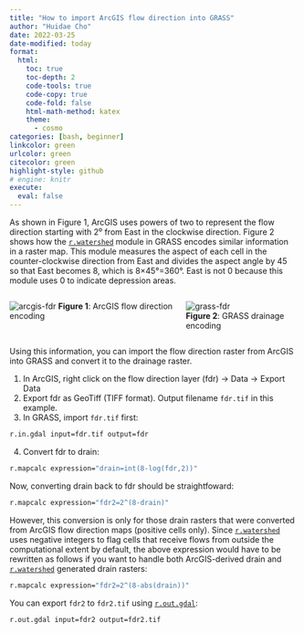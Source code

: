 ```yaml
---
title: "How to import ArcGIS flow direction into GRASS"
author: "Huidae Cho"
date: 2022-03-25
date-modified: today
format:
  html:
    toc: true
    toc-depth: 2
    code-tools: true
    code-copy: true
    code-fold: false
    html-math-method: katex
    theme:
      - cosmo
categories: [bash, beginner]
linkcolor: green
urlcolor: green
citecolor: green
highlight-style: github
# engine: knitr
execute:
  eval: false
---
```

As shown in Figure 1, ArcGIS uses powers of two to represent the flow direction starting with 2⁰ from East in the clockwise direction. Figure 2 shows how the [`r.watershed`](https://grass.osgeo.org/grass-stable/manuals/r.watershed.html) module in GRASS encodes similar information in a raster map. This module measures the aspect of each cell in the counter-clockwise direction from East and divides the aspect angle by 45 so that East becomes 8, which is 8×45°=360°. East is not 0 because this module uses 0 to indicate depression areas.

::: columns
:::: {.column withd="50%"}
![arcgis-fdr](images/arcgis-fdr.svg)
**Figure 1**: ArcGIS flow direction encoding
::::
:::: {.column withd="50%"}
![grass-fdr](images/grass-fdr.svg)  
**Figure 2**: GRASS drainage encoding
::::
:::

Using this information, you can import the flow direction raster from ArcGIS into GRASS and convert it to the drainage raster.

1. In ArcGIS, right click on the flow direction layer (fdr) → Data → Export Data  
2. Export fdr as GeoTiff (TIFF format). Output filename `fdr.tif` in this example.
3. In GRASS, import `fdr.tif` first:
  ```bash
  r.in.gdal input=fdr.tif output=fdr
  ```
4. Convert fdr to drain:

  ```bash
  r.mapcalc expression="drain=int(8-log(fdr,2))"
  ```

Now, converting drain back to fdr should be straightfoward:

```bash
r.mapcalc expression="fdr2=2^(8-drain)"
```

However, this conversion is only for those drain rasters that were converted from ArcGIS flow direction maps (positive cells only). Since [`r.watershed`](https://grass.osgeo.org/grass-stable/manuals/r.watershed.html) uses negative integers to flag cells that receive flows from outside the computational extent by default, the above expression would have to be rewritten as follows if you want to handle both ArcGIS-derived drain and [`r.watershed`](https://grass.osgeo.org/grass-stable/manuals/r.watershed.html) generated drain rasters:

```bash
r.mapcalc expression="fdr2=2^(8-abs(drain))"
```

You can export `fdr2` to `fdr2.tif` using [`r.out.gdal`](https://grass.osgeo.org/grass-stable/manuals/r.out.gdal.html):

```bash
r.out.gdal input=fdr2 output=fdr2.tif
```
